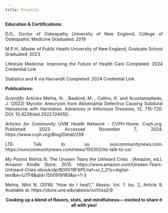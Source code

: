 ```yaml
---
title: Projects
---
```

<div style="text-align: justify;">
**Education & Certifications:**

D.O., Doctor of Osteopathy University of New England, College of Osteopathic Medicine Graduated: 2019

M.P.H., Master of Public Health University of New England, Graduate School Graduated: 2023

Lifestyle Medicine: Improving the Future of Health Care Completed: 2024 Credential Link

Statistics and R via HarvardX Completed: 2024 Credential Link

**Publications:**

*Scientific Articles*
Mehta, N. , Baskind, M. , Collins, K. and Acostamadiedo, J. (2022) Mycotic Aneurysm from Abiotrophia Defectiva Causing Subdural Hematoma with Herniation. Advances in Infectious Diseases, 12, 715-720. DOI: 10.4236/aid.2022.124050.

*Articles for Community*
UVM Health Network - CVPH-Home. Cvph.org. Published 2023. Accessed November 7, 2024. https://www.cvph.org/Blog/Detail/259

LTE: Talk to us. suncommunitynews.com. https://suncommunitynews.com/news/100302/lte-talk-to-us/

*My Poems*
Mehta N. The Unseen Tears the Unheard Cries . (Amazon, ed.). Amazon Kindle Store; 2015. https://www.amazon.com/Unseen-Tears-Unheard-Cries-ebook/dp/B00V18F6PE/ref=sr_1_3?s=digital-text&ie=UTF8&qid=1500919180&sr=1-3

Mehta, Nihit N. (2016) “How do I heal?,” Akesis: Vol. 1: Iss. 2, Article 9. Available at: https://dune.une.edu/akesis/vol1/iss2/9
</div>

<div style="text-align: center;">
**Cooking up a blend of flavors, stats, and mindfulness— excited to share it all with you!**
</div>